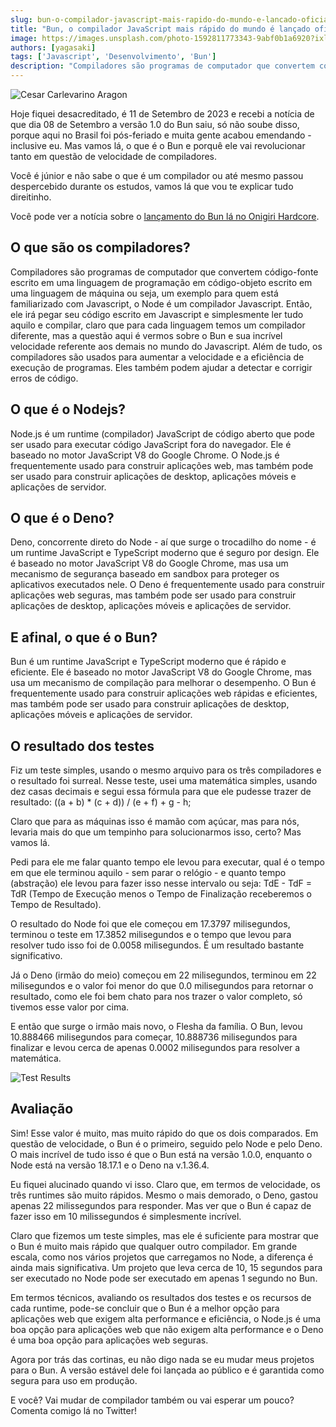 ```yaml
---
slug: bun-o-compilador-javascript-mais-rapido-do-mundo-e-lancado-oficialmente
title: "Bun, o compilador JavaScript mais rápido do mundo é lançado oficialmente"
image: https://images.unsplash.com/photo-1592811773343-9abf0b1a6920?ixlib=rb-4.0.3&ixid=M3wxMjA3fDB8MHxwaG90by1wYWdlfHx8fGVufDB8fHx8fA%3D%3D&auto=format&fit=crop&w=2070&q=80
authors: [yagasaki]
tags: ['Javascript', 'Desenvolvimento', 'Bun']
description: "Compiladores são programas de computador que convertem código-fonte escrito em uma linguagem de programação em código-objeto escrito em uma linguagem de máquina ou seja, um exemplo para quem está familiarizado com Javascript, o Node é um compilador Javascript ..."
---
```


![Cesar Carlevarino Aragon](https://images.unsplash.com/photo-1592811773343-9abf0b1a6920?ixlib=rb-4.0.3&ixid=M3wxMjA3fDB8MHxwaG90by1wYWdlfHx8fGVufDB8fHx8fA%3D%3D&auto=format&fit=crop&w=2070&q=80)

Hoje fiquei desacreditado, é 11 de Setembro de 2023 e recebi a notícia de que dia 08 de Setembro a versão 1.0 do Bun saiu, só não soube disso, porque aqui no Brasil foi pós-feriado e muita gente acabou emendando - inclusive eu. Mas vamos lá, o que é o Bun e porquê ele vai revolucionar tanto em questão de velocidade de compiladores.

Você é júnior e não sabe o que é um compilador ou até mesmo passou despercebido durante os estudos, vamos lá que vou te explicar tudo direitinho.

Você pode ver a notícia sobre o [lançamento do Bun lá no Onigiri Hardcore](https://onigirihardcore.com.br/bun-lana-verso-10-e-promete-revolucionar-o-desenvolvimento-web).

<!--truncate-->

## O que são os compiladores?
Compiladores são programas de computador que convertem código-fonte escrito em uma linguagem de programação em código-objeto escrito em uma linguagem de máquina ou seja, um exemplo para quem está familiarizado com Javascript, o Node é um compilador Javascript. Então, ele irá pegar seu código escrito em Javascript e simplesmente ler tudo aquilo e compilar, claro que para cada linguagem temos um compilador diferente, mas a questão aqui é vermos sobre o Bun e sua incrível velocidade referente aos demais no mundo do Javascript. Além de tudo, os compiladores são usados para aumentar a velocidade e a eficiência de execução de programas. Eles também podem ajudar a detectar e corrigir erros de código.

## O que é o Nodejs?
Node.js é um runtime (compilador) JavaScript de código aberto que pode ser usado para executar código JavaScript fora do navegador. Ele é baseado no motor JavaScript V8 do Google Chrome. O Node.js é frequentemente usado para construir aplicações web, mas também pode ser usado para construir aplicações de desktop, aplicações móveis e aplicações de servidor.

## O que é o Deno?
Deno, concorrente direto do Node - aí que surge o trocadilho do nome - é um runtime JavaScript e TypeScript moderno que é seguro por design. Ele é baseado no motor JavaScript V8 do Google Chrome, mas usa um mecanismo de segurança baseado em sandbox para proteger os aplicativos executados nele. O Deno é frequentemente usado para construir aplicações web seguras, mas também pode ser usado para construir aplicações de desktop, aplicações móveis e aplicações de servidor.

## E afinal, o que é o Bun?
Bun é um runtime JavaScript e TypeScript moderno que é rápido e eficiente. Ele é baseado no motor JavaScript V8 do Google Chrome, mas usa um mecanismo de compilação para melhorar o desempenho. O Bun é frequentemente usado para construir aplicações web rápidas e eficientes, mas também pode ser usado para construir aplicações de desktop, aplicações móveis e aplicações de servidor.

## O resultado dos testes
Fiz um teste simples, usando o mesmo arquivo para os três compiladores e o resultado foi surreal. Nesse teste, usei uma matemática simples, usando dez casas decimais e segui essa fórmula para que ele pudesse trazer de resultado: ((a + b) * (c + d)) / (e + f) + g - h;

Claro que para as máquinas isso é mamão com açúcar, mas para nós, levaria mais do que um tempinho para solucionarmos isso, certo? Mas vamos lá.

Pedi para ele me falar quanto tempo ele levou para executar, qual é o tempo em que ele terminou aquilo - sem parar o relógio - e quanto tempo (abstração) ele levou para fazer isso nesse intervalo ou seja: TdE - TdF = TdR (Tempo de Execução menos o Tempo de Finalização receberemos o Tempo de Resultado).

O resultado do Node foi que ele começou em 17.3797 milisegundos, terminou o teste em 17.3852 milisegundos e o tempo que levou para resolver tudo isso foi de 0.0058 milisegundos. É um resultado bastante significativo.

Já o Deno (irmão do meio) começou em 22 milisegundos, terminou em 22 milisegundos e o valor foi menor do que 0.0 milisegundos para retornar o resultado, como ele foi bem chato para nos trazer o valor completo, só tivemos esse valor por cima.

E então que surge o irmão mais novo, o Flesha da família. O Bun, levou 10.888466 milisegundos para começar, 10.888736 milisegundos para finalizar e levou cerca de apenas 0.0002 milisegundos para resolver a matemática.

![Test Results](https://user-images.githubusercontent.com/23272064/267136008-9c99d1eb-122e-4207-a16b-df7ed0328038.png)

## Avaliação
Sim! Esse valor é muito, mas muito rápido do que os dois comparados. Em questão de velocidade, o Bun é o primeiro, seguido pelo Node e pelo Deno. O mais incrível de tudo isso é que o Bun está na versão 1.0.0, enquanto o Node está na versão 18.17.1 e o Deno na v.1.36.4.

Eu fiquei alucinado quando vi isso. Claro que, em termos de velocidade, os três runtimes são muito rápidos. Mesmo o mais demorado, o Deno, gastou apenas 22 milissegundos para responder. Mas ver que o Bun é capaz de fazer isso em 10 milissegundos é simplesmente incrível.

Claro que fizemos um teste simples, mas ele é suficiente para mostrar que o Bun é muito mais rápido que qualquer outro compilador. Em grande escala, como nos vários projetos que carregamos no Node, a diferença é ainda mais significativa. Um projeto que leva cerca de 10, 15 segundos para ser executado no Node pode ser executado em apenas 1 segundo no Bun.

Em termos técnicos, avaliando os resultados dos testes e os recursos de cada runtime, pode-se concluir que o Bun é a melhor opção para aplicações web que exigem alta performance e eficiência, o Node.js é uma boa opção para aplicações web que não exigem alta performance e o Deno é uma boa opção para aplicações web seguras.

Agora por trás das cortinas, eu não digo nada se eu mudar meus projetos para o Bun. A versão estável dele foi lançada ao público e é garantida como segura para uso em produção.

E você? Vai mudar de compilador também ou vai esperar um pouco? Comenta comigo lá no Twitter!
